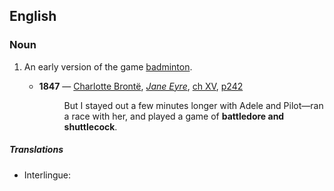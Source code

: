 ==English==

===Noun===
{{wikipedia|Battledore and Shuttlecock}}
{{en-noun|-}}

# {{lb|en|obsolete}} An early version of the game [[badminton]].
#* '''1847''' — [[w:Charlotte Brontë|Charlotte Brontë]], ''[[s:Jane Eyre|Jane Eyre]]'', [[s:Jane_Eyre/Chapter_XV|ch XV]], [http://books.google.com/books?id=Ltn0gJg9mF4C&pg=PA242&dq=%22battledore+and+shuttlecock%22 p242]
#*: But I stayed out a few minutes longer with Adele and Pilot—ran a race with her, and played a game of '''battledore and shuttlecock'''.


=====Translations=====
{{trans-top|early version of badminton}}
* Interlingue: {{t|ie|rácket e volante}}

{{trans-mid}}

{{trans-bottom}}